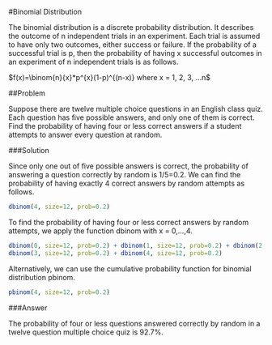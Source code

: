 #Binomial Distribution

The binomial distribution is a discrete probability distribution. It describes the outcome of n independent trials in an experiment. Each trial is assumed to have only two outcomes, either success or failure. If the probability of a successful trial is p, then the probability of having x successful outcomes in an experiment of n independent trials is as follows. 

$f(x)=\binom{n}{x}*p^{x}(1-p)^{(n-x)} where  x = 1, 2, 3, ...n$

##Problem

Suppose there are twelve multiple choice questions in an English class quiz. Each question has five possible answers, and only one of them is correct. Find the probability of having four or less correct answers if a student attempts to answer every question at random. 

###Solution

Since only one out of five possible answers is correct, the probability of answering a question correctly by random is 1/5=0.2. We can find the probability of having exactly 4 correct answers by random attempts as follows. 
```r
dbinom(4, size=12, prob=0.2) 
```
To find the probability of having four or less correct answers by random attempts, we apply the function dbinom with x = 0,…,4. 
```r
dbinom(0, size=12, prob=0.2) + dbinom(1, size=12, prob=0.2) + dbinom(2, size=12, prob=0.2) +
dbinom(3, size=12, prob=0.2) + dbinom(4, size=12, prob=0.2) 
```

Alternatively, we can use the cumulative probability function for binomial distribution pbinom. 
```r
pbinom(4, size=12, prob=0.2)
```

###Answer

The probability of four or less questions answered correctly by random in a twelve question multiple choice quiz is 92.7%.
